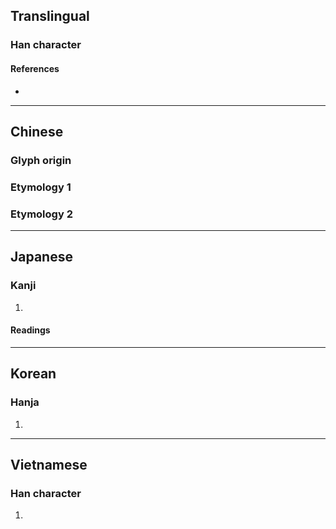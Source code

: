 {{also|二}}
{{character info}}
==Translingual==

===Han character===
{{Han char|rn=56|rad=弋|as=02|sn=5|four=|canj=IPMM|ids=⿹弋二}}

====References====
* {{Han ref|kx=0355.040|dkj=09661|dj=0670.210|hdz=10558.050|uh=5F0D|ud=24333}}

----

==Chinese==

===Glyph origin===
{{Han etym}}

===Etymology 1===
{{zh-see|二|v}}

===Etymology 2===
{{zh-see|貳|ss}}

{{cln|zh|numeral symbols|numerals}}

----

==Japanese==

===Kanji===
{{ja-kanji|grade=|rs=弋02}}

# {{rfdef|ja|sort=弋02}}

====Readings====
{{ja-readings
|goon=に
|kanon=じ
|kun=ふた-, ふた-つ, ふたた-び
|nanori=かず
}}

----

==Korean==

===Hanja===
{{ko-hanja|hangeul=이|eumhun=|rv=i|mr=i|y=i}}

# {{rfdef|ko|sort=弋02}}

----

==Vietnamese==

===Han character===
{{vi-hantu|[[nhị]], [[nhẹ]], [[nhi]]|rs=弋02}}

# {{rfdef|vi|sort=弋02}}